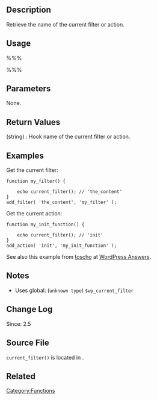 {{Languages|
{{en|Function_Reference/current_filter}}
{{ja|関数リファレンス/current_filter}}
}}

== Description ==
Retrieve the name of the current filter or action. 

== Usage ==
%%%<?php current_filter(); ?>%%%

== Parameters ==
None.

== Return Values ==
; (string) : Hook name of the current filter or action.

== Examples ==
Get the current filter:

<pre>
function my_filter() {

    echo current_filter(); // 'the_content'
}
add_filter( 'the_content', 'my_filter' );
</pre>

Get the current action:

<pre>
function my_init_function() {

    echo current_filter(); // 'init'
}
add_action( 'init', 'my_init_function' );
</pre>

See also this example from [http://toscho.de toscho] at [http://wordpress.stackexchange.com/questions/12368/changing-notification-emails-from-wordpress-wordpressmydomain-net-to-something/12387#12387 WordPress Answers].

== Notes ==
* Uses global: (<tt>unknown type</tt>) <tt>$wp_current_filter</tt>

== Change Log ==
Since: 2.5

== Source File ==
<tt>current_filter()</tt> is located in {{Trac|wp-includes/plugin.php}}.

== Related ==

{{Filter Tags}}

{{Tag Footer}}

[[Category:Functions]]